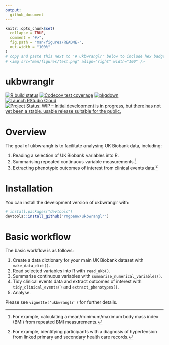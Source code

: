 ```yaml
---
output: 
  github_document
---
```


<!-- README.md is generated from README.Rmd. Please edit that file -->

```r
knitr::opts_chunk$set(
  collapse = TRUE,
  comment = "#>",
  fig.path = "man/figures/README-",
  out.width = "100%"
)
# copy and paste this next to '# ukbwranglr' below to include hex badge
# <img src="man/figures/test.png" align="right" width="100" />
```

# ukbwranglr

<!-- badges: start -->

[![R build status](https://github.com/rmgpanw/ukbwranglr/workflows/R-CMD-check/badge.svg)](https://github.com/rmgpanw/ukbwranglr/actions) [![Codecov test coverage](https://codecov.io/gh/rmgpanw/ukbwranglr/branch/main/graph/badge.svg)](https://codecov.io/gh/rmgpanw/ukbwranglr?branch=main) [![pkgdown](https://github.com/rmgpanw/ukbwranglr/workflows/pkgdown/badge.svg)](https://github.com/rmgpanw/ukbwranglr/actions) [![Launch RStudio Cloud](https://img.shields.io/badge/RStudio-Cloud-blue)](https://rstudio.cloud/project/2528744) [![Project Status: WIP – Initial development is in progress, but there has not yet been a stable, usable release suitable for the public.](https://www.repostatus.org/badges/latest/wip.svg)](https://www.repostatus.org/#wip)

<!-- badges: end -->

# Overview

The goal of ukbwranglr is to facilitate analysing UK Biobank data, including:

1.  Reading a selection of UK Biobank variables into R.
2.  Summarising repeated continuous variable measurements.[^1]
3.  Extracting phenotypic outcomes of interest from clinical events data.[^2]

[^1]: For example, calculating a mean/minimum/maximum body mass index (BMI) from repeated BMI measurements.

[^2]: For example, identifying participants with a diagnosis of hypertension from linked primary and secondary health care records.

# Installation

You can install the development version of ukbwranglr with:

```r
# install.packages("devtools")
devtools::install_github("rmgpanw/ukbwranglr")
```

# Basic workflow

The basic workflow is as follows:

1.  Create a data dictionary for your main UK Biobank dataset with `make_data_dict()`.
2.  Read selected variables into R with `read_ukb()`.
3.  Summarise continuous variables with `summarise_numerical_variables()`.
4.  Tidy clinical events data and extract outcomes of interest with `tidy_clinical_events()` and `extract_phenotypes()`.
5.  Analyse.

Please see `vignette('ukbwranglr')` for further details.
